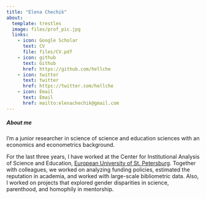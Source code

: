 ```yaml
---
title: "Elena Chechik"
about:
  template: trestles
  image: files/prof_pic.jpg
  links:
    - icon: Google Scholar
      text: CV
      file: files/CV.pdf
    - icon: github
      text: Github
      href: https://github.com/hellche
    - icon: twitter
      text: twitter
      href: https://twitter.com/hellche
    - icon: Email
      text: Email
      href: mailto:elenachechik@gmail.com
---
```


##### About me

I'm a junior researcher in science of science and education sciences with an economics and econometrics background.

For the last three years, I have worked at the Center for Institutional Analysis of Science and Education, [European University of St. Petersburg](https://eusp.org/). Together with colleagues, we worked on analyzing funding policies, estimated the reputation in academia, and worked with large-scale bibliometric data. Also, I worked on projects that explored gender disparities in science, parenthood, and homophily in mentorship.

